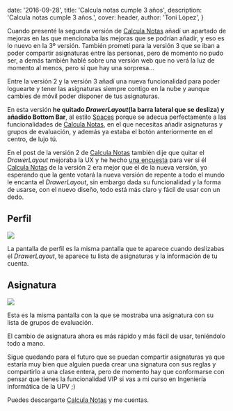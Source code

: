 
  date: '2016-09-28',
  title: 'Calcula notas cumple 3 años',
  description:
    'Calcula notas cumple 3 años.',
  cover: header,
  author: 'Toni López',
}


Cuando presenté la segunda versión de [Calcula Notas][1] añadí un apartado de mejoras en las que mencionaba las mejoras que se podrían añadir, y eso es lo nuevo en la 3º versión. También prometí para la versión 3 que se iban a poder compartir asignaturas entre las personas, pero de momento no pudo ser, a demás también hablé sobre una versión web que no verá la luz de momento al menos, pero sí que hay una sorpresa...

Entre la versión 2 y la versión 3 añadí una nueva funcionalidad para poder loguearte y tener las asignaturas siempre contigo en la nube y aunque cambies de móvil poder disponer de tus asignaturas.

En esta versión **he quitado *DrawerLayout*(la barra lateral que se desliza) y añadido Bottom Bar**, al estilo [Spaces][2] porque se adecua perfectamente a las funcionalidades de [Calcula Notas][1], en el que necesitas añadir asignaturas y grupos de evaluación, y además ya estaba el botón anteriormente en el centro, de lujo tú.

En el post de la versión 2 de [Calcula Notas][1] también dije que quitar el *DrawerLayout* mejoraba la UX y he hecho [una encuesta][3] para ver si él [Calcula Notas][1] de la versión 2 era mejor que el de la nueva versión, yo esperando que la gente votará la nueva versión de repente a todo el mundo le encanta el *DrawerLayout*, sin embargo dada su funcionalidad y la forma de usarse, con el nuevo diseño, todo está más claro y fácil de usar con un dedo.

## Perfil
<Image src={profile} />

La pantalla de perfil es la misma pantalla que te aparece cuando deslizabas el *DrawerLayout*, te aparece tu lista de asignaturas y la información de tu cuenta.

## Asignatura
<Image src={subject} />

Esta es la misma pantalla con la que se mostraba una asignatura con su lista de grupos de evaluación.

El cambio de asignatura ahora es más rápido y más fácil de usar, teniéndolo todo a mano.

Sigue quedando para el futuro que se puedan compartir asignaturas ya que estaría muy bien que alguien pueda crear una signatura con sus reglas y compartirlo a una clase entera, pero de momento hay que conformarse con pensar que tienes la funcionalidad VIP si vas a mi curso en Ingeniería informática de la UPV ;)

Puedes descargarte [Calcula Notas][1] y me cuentas.

[1]: http://tonilopezmr.github.io/calculanotas
[2]: https://play.google.com/store/apps/details?id=com.google.android.apps.social.spaces&referrer=utm_source%3Dlandingpage
[3]: https://plus.google.com/+antoniolopezmarin/posts/5vDGjb7f6Pw
